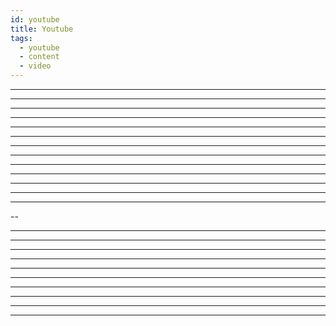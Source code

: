 ```yaml
---
id: youtube
title: Youtube
tags:
  - youtube
  - content
  - video
---
```



<Embed url='https://www.youtube.com/watch?v=dFD_bEpaysU' />

---

<Embed url='https://www.youtube.com/sQ9atnYRkrc' />

---

<Embed url='https://www.youtube.com/watch?v=-ViLUFLtfZU' />

---

<Embed url='https://www.youtube.com/watch?v=fkA2tR2TBms' />

---

<Embed url='https://www.youtube.com/watch?v=twmkjyMycws' />

---

<Embed url='https://www.youtube.com/watch?v=G0cYR2CdH7Y' />

---

<Embed url='https://www.youtube.com/watch?v=ljcJ5D2SWUw' />

---

<Embed url='https://www.youtube.com/watch?v=IKEC4yCxEF8' />

---

<Embed url='https://www.youtube.com/watch?v=_SUHXY8o7gU' />

---

<Embed url='https://www.youtube.com/watch?v=3b7KvS_AoXI' />

---

<Embed url='https://www.youtube.com/watch?v=UEmqJaKZJdc' />

---

<Embed url='https://www.youtube.com/watch?v=Rw6Z3rlc0tg' />

---

<Embed url='https://www.youtube.com/watch?v=tZur40uFUKc' />

---

<Embed url='https://www.youtube.com/watch?v=Bmw_6oOvO3s' />

--

<Embed url='https://www.youtube.com/watch?v=9jDUfrWSgQU' />

---

<Embed url='https://www.youtube.com/watch?v=FszbrKybdOY' />

---

<Embed url='https://www.youtube.com/watch?v=dAazdich_qg' />

---

<Embed url='https://www.youtube.com/watch?v=0E2XfbjzmAI' />

---

<Embed url='https://www.youtube.com/watch?v=N9Al-Ok89SA' />

---

<Embed url='https://www.youtube.com/watch?v=xf8CQxfYkls' />

---

<Embed url='https://www.youtube.com/watch?v=DyOQ6SOekBI' />

---

<Embed url='https://www.youtube.com/watch?v=cEqOs1tg_C0' />

---

<Embed url='https://www.youtube.com/watch?v=d-RMMnlotzY' />

---

<Embed url='https://www.youtube.com/watch?v=X1EbHgFxSdw' />

---
